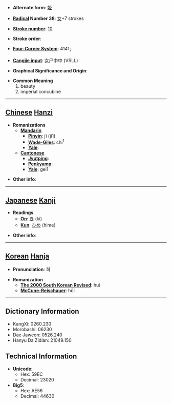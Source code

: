 * '''Alternate form''': [[姫]]

* '''[[Wiktionary:Chinese radical index| Radical]] Number 38''': [[Wiktionary:Chinese radical index 女|女]]+7 strokes

* '''[[Wiktionary:Chinese total strokes index|Stroke number]]''': [[Wiktionary:Chinese total strokes index 10|10]]

* '''Stroke order''': 

* '''[[Wiktionary:Chinese four corner index|Four-Corner System]]''': 4141<sub>7</sub>

* '''[[Wiktionary:Chinese Cangjie index|Cangjie input]]''': 女尸中中 (VSLL)

* '''Graphical Significance and Origin''': 

* '''Common Meaning'''
*#beauty
*# imperial concubine


----

== [[Chinese]] [[Hanzi]] ==

* '''Romanizations'''
** '''[[Mandarin]]'''
*** '''[[Pinyin]]''': jī (ji1)
*** '''[[Wade-Giles]]''': chi<sup>1</sup>
*** '''[[Yale]]''': 
** '''[[Cantonese]]'''
*** '''[[Jyutping]]''':
*** '''[[Penkyamp]]''': 
*** '''[[Yale]]''': gei1

* '''Other info''': 

----

== [[Japanese]] [[Kanji]] ==

* '''Readings'''
** '''[[On]]''': [[き]] (ki)
** '''[[Kun]]''': [[ひめ]] (hime)

* '''Other info''':  

----

== [[Korean]] [[Hanja]] ==

* '''Pronunciation''': 희

* '''Romanization'''
** '''[[The 2000 South Korean Revised Romanization|The 2000 South Korean Revised]]''': hui
** '''[[McCune-Reischauer]]''': hŭi

----

== Dictionary Information ==

* KangXi: 0260.230
* Morobashi: 06230
* Dae Jaweon: 0526.240
* Hanyu Da Zidian: 21049.150

== Technical Information ==

* '''Unicode''':
** Hex: 59EC
** Decimal: 23020
* '''Big5''':
** Hex: AE56
** Decimal: 44630